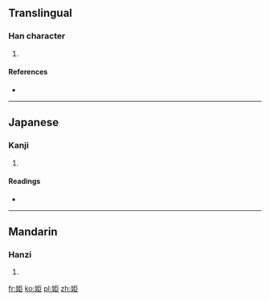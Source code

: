 ==Translingual==

===Han character===
{{Han char|rn=38|rad=女|as=05|sn=8|four=4141<sub>7</sub>|canj=女尸尸 (VSS)|ids=⿰[[女]][[巨]]}}

# {{defn|Han|sort=女05}}

====References====
* {{Han ref|kx=0259.140|dkj=06185|dj=0525.040|hdz=21030.060|uh=59D6|ud=22998|bh=CC4E|bd=52302}}

----

==Japanese==

===Kanji===
{{ja-kanji|grade=|rs=女05}}

# {{defn|lang=ja|sort=女05}}

====Readings====
* {{ja-readings|on=[[きょ]] (kyo), [[ご]] (go)|kun=}}

----

==Mandarin==

===Hanzi===
{{cmn-hanzi|pin=[[jù]] ([[ju4]])|wg=chü<sup>4</sup>}}

# {{defn|lang=cmn|sort=女05}}

[[fr:姖]]
[[ko:姖]]
[[pl:姖]]
[[zh:姖]]